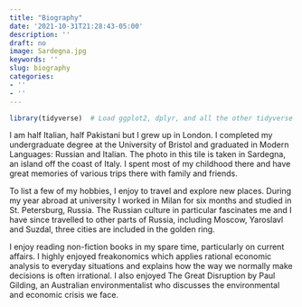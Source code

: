```yaml
---
title: "Biography"
date: '2021-10-31T21:28:43-05:00'
description: ''
draft: no
image: Sardegna.jpg
keywords: ''
slug: biography
categories:
- ''
- ''
---
```


```r
library(tidyverse)  # Load ggplot2, dplyr, and all the other tidyverse packages
```

I am half Italian, half Pakistani but I grew up in London. I completed my undergraduate degree at the University of Bristol and graduated in Modern Languages: Russian and Italian. The photo in this tile is taken in Sardegna, an island off the coast of Italy. I spent most of my childhood there and have great memories of various trips there with family and friends. 

To list a few of my hobbies, I enjoy to travel and explore new places. During my year abroad at university I worked in Milan for six months and studied in St. Petersburg, Russia. The Russian culture in particular fascinates me and I have since travelled to other parts of Russia, including Moscow, Yaroslavl and Suzdal, three cities are included in the golden ring. 

I enjoy reading non-fiction books in my spare time, particularly on current affairs. I highly enjoyed freakonomics which applies rational economic analysis to everyday situations and explains how the way we normally make decisions is often irrational. I also enjoyed The Great Disruption by Paul Gilding, an Australian environmentalist who discusses the environmental and economic crisis we face. 